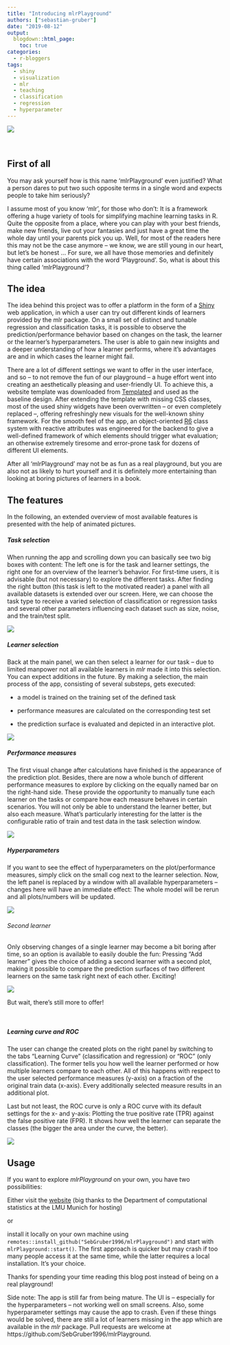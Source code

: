 ```yaml
---
title: "Introducing mlrPlayground"
authors: ["sebastian-gruber"]
date: "2019-08-12"
output:
  blogdown::html_page:
    toc: true
categories:
  - r-bloggers
tags:
  - shiny
  - visualization
  - mlr
  - teaching
  - classification
  - regression
  - hyperparameter
---
```


![](/images/2019-06-23-introducing-mlrplayground/07_welcome.gif)

<br/>

## First of all

You may ask yourself how is this name ‘mlrPlayground’ even justified?
What a person dares to put two such opposite terms in a single word and expects people to take him seriously?

I assume most of you know ‘mlr’, for those who don’t: It is a framework offering a huge variety of tools for simplifying machine learning tasks in R.
Quite the opposite from a place, where you can play with your best friends, make new friends, live out your fantasies and just have a great time the whole day until your parents pick you up.
Well, for most of the readers here this may not be the case anymore – we know, we are still young in our heart, but let’s be honest … 
For sure, we all have those memories and definitely have certain associations with the word ‘Playground’.
So, what is about this thing called ‘mlrPlayground’?
<br/>

## The idea

The idea behind this project was to offer a platform in the form of a <a href="https://shiny.rstudio.com/">Shiny</a> web application, in which a user can try out different kinds of learners provided by the mlr package.
On a small set of distinct and tunable regression and classification tasks, it is possible to observe the prediction/performance behavior based on changes on the task, the learner or the learner's hyperparameters.
The user is able to gain new insights and a deeper understanding of how a learner performs, where it’s advantages are and in which cases the learner might fail.

There are a lot of different settings we want to offer in the user interface, and so – to not remove the fun of our playground – a huge effort went into creating an aesthetically pleasing and user-friendly UI.
To achieve this, a website template was downloaded from <a href="https://templated.co/">Templated</a> and used as the baseline design. 
After extending the template with missing CSS classes, most of the used shiny widgets have been overwritten – or even completely replaced –, offering refreshingly new visuals for the well-known shiny framework.
For the smooth feel of the app, an object-oriented <a href="https://cran.r-project.org/web/packages/R6/index.html">R6</a> class system with reactive attributes was engineered for the backend to give a well-defined framework of which elements should trigger what evaluation; an otherwise extremely tiresome and error-prone task for dozens of different UI elements.

After all ‘mlrPlayground’ may not be as fun as a real playground, but you are also not as likely to hurt yourself and it is definitely more entertaining than looking at boring pictures of learners in a book.
<br/>

## The features

In the following, an extended overview of most available features is presented with the help of animated pictures.

##### Task selection

When running the app and scrolling down you can basically see two big boxes with content: The left one is for the task and learner settings, the right one for an overview of the learner’s behavior.
For first-time users, it is advisable (but not necessary) to explore the different tasks.
After finding the right button (this task is left to the motivated reader) a panel with all available datasets is extended over our screen.
Here, we can choose the task type to receive a varied selection of classification or regression tasks and several other parameters influencing each dataset such as size, noise, and the train/test split.

![](/images/2019-06-23-introducing-mlrplayground/06_tasks.gif)
<br/>

##### Learner selection

Back at the main panel, we can then select a learner for our task – due to limited manpower not all available learners in _mlr_ made it into this selection.
You can expect additions in the future.
By making a selection, the main process of the app, consisting of several substeps, gets executed:

<ul>
<li><p>a model is trained on the training set of the defined task</p></li>
<li><p>performance measures are calculated on the corresponding test set</p></li>
<li><p>the prediction surface is evaluated and depicted in an interactive plot.</p></li>
</ul>

![](/images/2019-06-23-introducing-mlrplayground/01_learner.gif)
<br/>

##### Performance measures

The first visual change after calculations have finished is the appearance of the prediction plot. 
Besides, there are now a whole bunch of different performance measures to explore by clicking on the equally named bar on the right-hand side. 
These provide the opportunity to manually tune each learner on the tasks or compare how each measure behaves in certain scenarios. 
You will not only be able to understand the learner better, but also each measure. 
What's particularly interesting for the latter is the configurable ratio of train and test data in the task selection window.

![](/images/2019-06-23-introducing-mlrplayground/02_measures.gif)
<br/>

##### Hyperparameters

If you want to see the effect of hyperparameters on the plot/performance measures, simply click on the small cog next to the learner selection. 
Now, the left panel is replaced by a window with all available hyperparameters – changes here will have an immediate effect: The whole model will be rerun and all plots/numbers will be updated.

![](/images/2019-06-23-introducing-mlrplayground/03_parameters.gif)

###### Second learner

Only observing changes of a single learner may become a bit boring after time, so an option is available to easily double the fun: Pressing “Add learner” gives the choice of adding a second learner with a second plot, making it possible to compare the prediction surfaces of two different learners on the same task right next of each other. 
Exciting!

![](/images/2019-06-23-introducing-mlrplayground/05_sndlearner.gif)
<br/>

But wait, there’s still more to offer!

<br>

##### Learning curve and ROC

The user can change the created plots on the right panel by switching to the tabs “Learning Curve” (classification and regression) or “ROC” (only classification). 
The former tells you how well the learner performed or how multiple learners compare to each other.
All of this happens with respect to the user selected performance measures (y-axis) on a fraction of the original train data (x-axis). 
Every additionally selected measure results in an additional plot. 

Last but not least, the ROC curve is only a ROC curve with its default settings for the x- and y-axis: Plotting the true positive rate (TPR) against the false positive rate (FPR).
It shows how well the learner can separate the classes (the bigger the area under the curve, the better).

![](/images/2019-06-23-introducing-mlrplayground/04_plots.gif)
<br/>

## Usage

If you want to explore _mlrPlayground_ on your own, you have two possibilities:

Either visit the [website](https://compstat-lmu.shinyapps.io/mlrPlayground/) (big thanks to the Department of computational statistics at the LMU Munich for hosting)

or

install it locally on your own machine using `remotes::install_github("SebGruber1996/mlrPlayground")`
and start with `mlrPlayground::start()`.
The first approach is quicker but may crash if too many people access it at the same time, while the latter requires a local installation.
It's your choice. 
<br/>

Thanks for spending your time reading this blog post instead of being on a real playground!
<br/>

Side note: The app is still far from being mature.
The UI is -- especially for the hyperparameters -- not working well on small screens. 
Also, some hyperparameter settings may cause the app to crash.
Even if these things would be solved, there are still a lot of learners missing in the app which are available in the _mlr_ package.
Pull requests are welcome at https://github.com/SebGruber1996/mlrPlayground.
